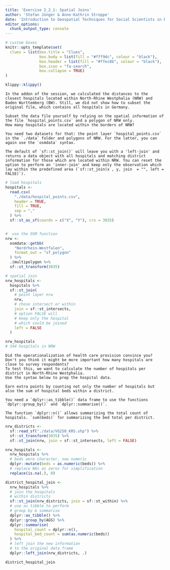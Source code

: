 ```yaml
---
title: 'Exercise 2_2_1: Spatial Joins'
author: 'Stefan Jünger & Anne-Kathrin Stroppe'
date: 'Introduction to Geospatial Techniques for Social Scientists in R'
editor_options: 
  chunk_output_type: console
---
```


```r
# custom boxes
knitr::opts_template$set(
  clues = list(box.title = "Clues",
               box.body = list(fill = "#fff9dc", colour = "black"),
               box.header = list(fill = "#ffec8b", colour = "black"),
               box.icon = "fa-search",
               box.collapse = TRUE)
)
```

```r
klippy::klippy()
```


```block
In the addon of the session, we calculated the distances to the closest hospitals located within North-Rhine Westphalia (NRW) and Baden Wurttemberg (BW). Still, we did not show how to subset the original file, which contains all hospitals in Germany.

Subset the data file yourself by relying on the spatial information of the file `hospital_points.csv` and a polygon of NRW only.
How many hospitals are located within the borders of NRW?
```

```block
You need two datasets for that: the point layer `hospital_points.csv` in the `./data` folder and polygons of NRW. For the latter, you can again use the `osmdata` syntax.
```

```block
The default of `sf::st_join()` will leave you with a 'left-join' and returns a data object with all hospitals and matching district information for those which are located within NRW. You can reset the option to perform an 'inner-join' and keep only the observation which lay within the predefined area (`sf::st_join(x , y, join  = "", left = FALSE)`).

```

```r
# load hospitals
hospitals <- 
  read.csv(
    "./data/hospital_points.csv", 
    header = TRUE, 
    fill = TRUE, 
    sep = ","
  ) %>%
  sf::st_as_sf(coords = c("X", "Y"), crs = 3035)


#  use the OSM function
nrw <-
  osmdata::getbb(
    "Nordrhein-Westfalen", 
    format_out = "sf_polygon"
  ) %>% 
  .$multipolygon %>% 
  sf::st_transform(3035)

# spatial join
nrw_hospitals <-
  hospitals %>% 
  sf::st_join(
    # point layer nrw
    nrw, 
    # chose intersect or within
    join = sf::st_intersects,
    # option FALSE will 
    # keep only the hospital 
    # which could be joined
    left = FALSE
  )

nrw_hospitals
# 344 hospitals in NRW
```


```block
Did the operationalization of health care provision convince you? Don't you think it might be more important how many hospitals are close to survey respondents?
To test this, we want to calculate the number of hospitals per district in North-Rhine Westphalia.
Use the syntax below to prep the hospital data.

Earn extra points by counting not only the number of hospitals but also the sum of hospital beds within a district.
```

```block
You need a `dplyr::as_tibble()` data frame to use the functions `dplyr::group_by()` and `dplyr::summarise()`.
```

```block
The function `dplyr::n()` allows summarizing the total count of hospitals. `sum(beds)` for summarizing the bed total per district.
```

```r
nrw_districts <- 
  sf::read_sf("./data/VG250_KRS.shp") %>% 
  sf::st_transform(3035) %>% 
  sf::st_join(nrw, join = sf::st_intersects, left = FALSE)

nrw_hospitals <-  
  nrw_hospitals %>% 
  # beds were character, now numeric
  dplyr::mutate(beds = as.numeric(beds)) %>%
  # replace NAs as zeros for simplification
  replace(is.na(.), 0)

district_hospital_join <-
  nrw_hospitals %>% 
  # join the hospitals 
  # within districts
  sf::st_join(nrw_districts, join = sf::st_within) %>% 
  # use as tibble to perform
  # group by & summarise
  dplyr::as_tibble() %>% 
  dplyr::group_by(AGS) %>% 
  dplyr::summarise(
    hospital_count = dplyr::n(), 
    hospital_bed_count = sum(as.numeric(beds))
  ) %>% 
  # left join the new information
  # to the original data frame
  dplyr::left_join(nrw_districts, .)

district_hospital_join 
```

